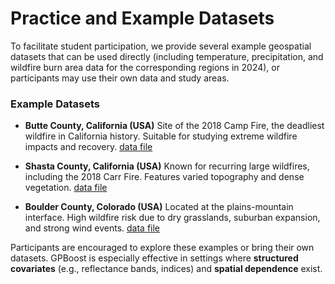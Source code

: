 # Practice and Example Datasets {.unnumbered}

To facilitate student participation, we provide several example geospatial datasets that can be used directly (including temperature, precipitation, and wildfire burn area data for the corresponding regions in 2024), or participants may use their own data and study areas.

### Example Datasets

* **Butte County, California (USA)**
  Site of the 2018 Camp Fire, the deadliest wildfire in California history. Suitable for studying extreme wildfire impacts and recovery. [data file](https://github.com/ausgis/igarss25ss/tree/main/data/student_challenge_datasets/butte)

* **Shasta County, California (USA)**
  Known for recurring large wildfires, including the 2018 Carr Fire. Features varied topography and dense vegetation. [data file](https://github.com/ausgis/igarss25ss/tree/main/data/student_challenge_datasets/shasta)

* **Boulder County, Colorado (USA)**
  Located at the plains-mountain interface. High wildfire risk due to dry grasslands, suburban expansion, and strong wind events. [data file](https://github.com/ausgis/igarss25ss/tree/main/data/student_challenge_datasets/boulder)

Participants are encouraged to explore these examples or bring their own datasets. GPBoost is especially effective in settings where **structured covariates** (e.g., reflectance bands, indices) and **spatial dependence** exist.

